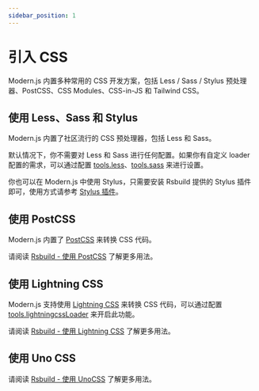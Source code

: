 ```yaml
---
sidebar_position: 1
---
```


# 引入 CSS

Modern.js 内置多种常用的 CSS 开发方案，包括 Less / Sass / Stylus 预处理器、PostCSS、CSS Modules、CSS-in-JS 和 Tailwind CSS。

## 使用 Less、Sass 和 Stylus

Modern.js 内置了社区流行的 CSS 预处理器，包括 Less 和 Sass。

默认情况下，你不需要对 Less 和 Sass 进行任何配置。如果你有自定义 loader 配置的需求，可以通过配置 [tools.less](/configure/app/tools/less)、[tools.sass](/configure/app/tools/sass) 来进行设置。

你也可以在 Modern.js 中使用 Stylus，只需要安装 Rsbuild 提供的 Stylus 插件即可，使用方式请参考 [Stylus 插件](https://rsbuild.dev/zh/plugins/list/plugin-stylus)。

## 使用 PostCSS

Modern.js 内置了 [PostCSS](https://postcss.org/) 来转换 CSS 代码。

请阅读 [Rsbuild - 使用 PostCSS](https://rsbuild.dev/zh/guide/basic/css-usage#%E4%BD%BF%E7%94%A8-postcss) 了解更多用法。

## 使用 Lightning CSS

Modern.js 支持使用 [Lightning CSS](https://lightningcss.dev/) 来转换 CSS 代码，可以通过配置 [tools.lightningcssLoader](/configure/app/tools/lightningcss-loader) 来开启此功能。

请阅读 [Rsbuild - 使用 Lightning CSS](https://rsbuild.dev/zh/guide/basic/css-usage#lightning-css) 了解更多用法。

## 使用 Uno CSS

请阅读 [Rsbuild - 使用 UnoCSS](https://rsbuild.dev/zh/guide/basic/unocss) 了解更多用法。
